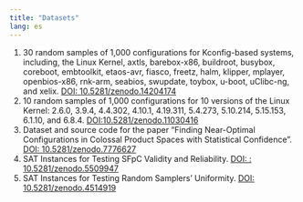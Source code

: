 ```yaml
---
title: "Datasets"
lang: es
---
```


1.  30 random samples of 1,000 configurations for Kconfig-based systems, including, the Linux Kernel, axtls, barebox-x86, buildroot, busybox, coreboot, embtoolkit, etaos-avr, fiasco, freetz, halm, klipper, mplayer, openbios-x86, rnk-arm, seabios, swupdate, toybox, u-boot, uClibc-ng, and xelix. [DOI: 10.5281/zenodo.14204174](https://doi.org/10.5281/zenodo.14204174)
2.  10 random samples of 1,000 configurations for 10 versions of the Linux Kernel: 2.6.0, 3.9.4, 4.4.302, 4.10.1, 4.19.311, 5.4.273, 5.10.214, 5.15.153, 6.1.10, and 6.8.4. [DOI:10.5281/zenodo.11030416](https://zenodo.org/records/11030416)
3.  Dataset and source code for the paper "Finding Near-Optimal Configurations in Colossal Product Spaces with Statistical Confidence". [DOI: 10.5281/zenodo.7776627](https://zenodo.org/records/7776627)
4.  SAT Instances for Testing SFpC Validity and Reliability. [DOI: : 10.5281/zenodo.5509947](https://zenodo.org/records/5509947)
5.  SAT Instances for Testing Random Samplers' Uniformity. [DOI: 10.5281/zenodo.4514919](https://zenodo.org/records/4514919)
